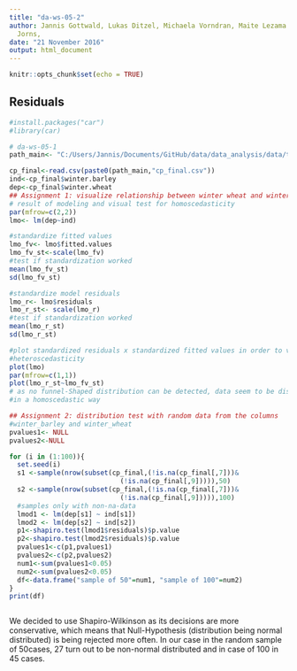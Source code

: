 ```yaml
---
title: "da-ws-05-2"
author: Jannis Gottwald, Lukas Ditzel, Michaela Vorndran, Maite Lezama Valdez, Alexander
  Jorns,
date: "21 November 2016"
output: html_document
---
```


```r
knitr::opts_chunk$set(echo = TRUE)
```

## Residuals



```r

#install.packages("car")
#library(car)

# da-ws-05-1
path_main<- "C:/Users/Jannis/Documents/GitHub/data/data_analysis/data/table/"

cp_final<-read.csv(paste0(path_main,"cp_final.csv"))
ind<-cp_final$winter.barley
dep<-cp_final$winter.wheat
## Assignment 1: visualize relationship between winter wheat and winter barley
# result of modeling and visual test for homoscedasticity
par(mfrow=c(2,2))
lmo<- lm(dep~ind)

#standardize fitted values
lmo_fv<- lmo$fitted.values
lmo_fv_st<-scale(lmo_fv)
#test if standardization worked
mean(lmo_fv_st)
sd(lmo_fv_st)

#standardize model residuals
lmo_r<- lmo$residuals
lmo_r_st<- scale(lmo_r)
#test if standardization worked
mean(lmo_r_st)
sd(lmo_r_st)

#plot standardized residuals x standardized fitted values in order to visualize
#heteroscedasticity
plot(lmo)  
par(mfrow=c(1,1))
plot(lmo_r_st~lmo_fv_st)
# as no funnel-Shaped distribution can be detected, data seem to be distributed
#in a homoscedastic way

## Assignment 2: distribution test with random data from the columns 
#winter_barley and winter_wheat
pvalues1<- NULL
pvalues2<-NULL

for (i in (1:100)){
  set.seed(i)
  s1 <-sample(nrow(subset(cp_final,(!is.na(cp_final[,7]))&
                            (!is.na(cp_final[,9])))),50)
  s2 <-sample(nrow(subset(cp_final,(!is.na(cp_final[,7]))&
                            (!is.na(cp_final[,9])))),100)
  #samples only with non-na-data
  lmod1 <- lm(dep[s1] ~ ind[s1])
  lmod2 <- lm(dep[s2] ~ ind[s2])
  p1<-shapiro.test(lmod1$residuals)$p.value
  p2<-shapiro.test(lmod2$residuals)$p.value
  pvalues1<-c(p1,pvalues1)
  pvalues2<-c(p2,pvalues2)
  num1<-sum(pvalues1<0.05)
  num2<-sum(pvalues2<0.05)
  df<-data.frame("sample of 50"=num1, "sample of 100"=num2)
}
print(df)



```
We decided to use Shapiro-Wilkinson as its decisions are more conservative, 
which means that Null-Hypothesis (distribution being normal distributed) is 
being rejected more often.
In our case in the random sample of 50cases, 27 turn out to be non-normal
distributed and in case of 100 in 45 cases. 

